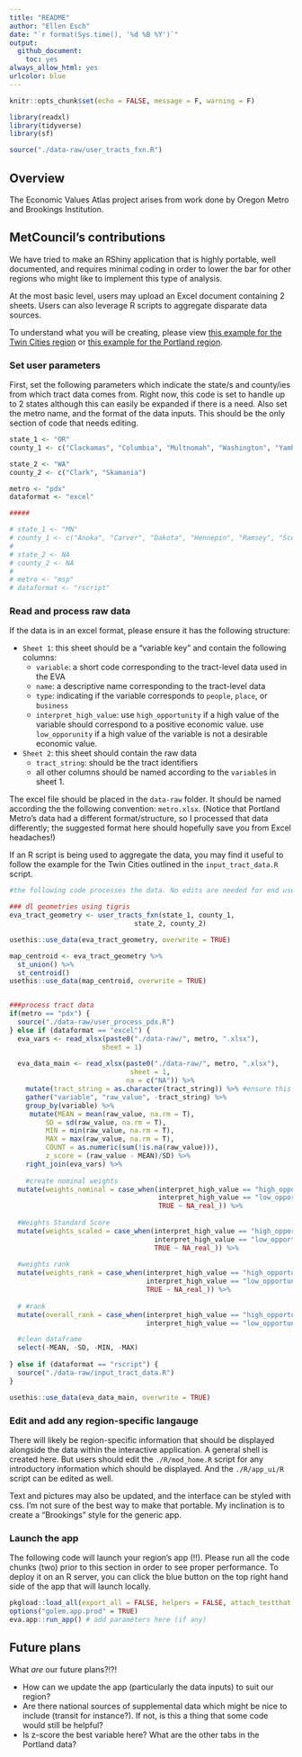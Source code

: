 ```yaml
---
title: "README"
author: "Ellen Esch"
date: "`r format(Sys.time(), '%d %B %Y')`"
output:
  github_document:
    toc: yes
always_allow_html: yes
urlcolor: blue
---
```


```r
knitr::opts_chunk$set(echo = FALSE, message = F, warning = F)

library(readxl)
library(tidyverse)
library(sf)

source("./data-raw/user_tracts_fxn.R")
```

## Overview

The Economic Values Atlas project arises from work done by Oregon Metro and Brookings Institution. 

## MetCouncil's contributions

We have tried to make an RShiny application that is highly portable, well documented, and requires minimal coding in order to lower the bar for other regions who might like to implement this type of analysis. 

At the most basic level, users may upload an Excel document containing 2 sheets. Users can also leverage R scripts to aggregate disparate data sources. 

To understand what you will be creating, please view [this example for the Twin Cities region](https://metrotransitmn.shinyapps.io/eva_app_v1/) or [this example for the Portland region](https://metrotransitmn.shinyapps.io/eva_app_pdx/).

### Set user parameters

First, set the following parameters which indicate the state/s and county/ies from which tract data comes from. Right now, this code is set to handle up to 2 states although this can easily be expanded if there is a need. Also set the metro name, and the format of the data inputs. This should be the only section of code that needs editing. 

```r
state_1 <- "OR"
county_1 <- c("Clackamas", "Columbia", "Multnomah", "Washington", "Yamhill")

state_2 <- "WA"
county_2 <- c("Clark", "Skamania")

metro <- "pdx"
dataformat <- "excel"

#####

# state_1 <- "MN"
# county_1 <- c("Anoka", "Carver", "Dakota", "Hennepin", "Ramsey", "Scott", "Washington")
# 
# state_2 <- NA
# county_2 <- NA
# 
# metro <- "msp"
# dataformat <- "rscript"
```

### Read and process raw data

If the data is in an excel format, please ensure it has the following structure:

- `Sheet 1`: this sheet should be a "variable key" and contain the following columns:
  - `variable`: a short code corresponding to the tract-level data used in the EVA
  - `name`: a descriptive name corresponding to the tract-level data
  - `type`: indicating if the variable corresponds to `people`, `place`, or `business`
  - `interpret_high_value`: use `high_opportunity` if a high value of the variable should correspond to a positive economic value. use `low_opporunity` if a high value of the variable is not a desirable economic value. 
- `Sheet 2`: this sheet should contain the raw data
  - `tract_string`: should be the tract identifiers
  - all other columns should be named according to the `variable`s in sheet 1.
  
The excel file should be placed in the `data-raw` folder. It should be named according the the following convention: `metro.xlsx`. (Notice that Portland Metro's data had a different format/structure, so I processed that data differently; the suggested format here should hopefully save you from Excel headaches!)
  
If an R script is being used to aggregate the data, you may find it useful to follow the example for the Twin Cities outlined in the `input_tract_data.R` script. 

```r
#the following code processes the data. No edits are needed for end users.

### dl geometries using tigris
eva_tract_geometry <- user_tracts_fxn(state_1, county_1,
                               state_2, county_2)  

usethis::use_data(eva_tract_geometry, overwrite = TRUE)

map_centroid <- eva_tract_geometry %>%
  st_union() %>%
  st_centroid()
usethis::use_data(map_centroid, overwrite = TRUE)


###process tract data
if(metro == "pdx") {
  source("./data-raw/user_process_pdx.R")
} else if (dataformat == "excel") {
  eva_vars <- read_xlsx(paste0("./data-raw/", metro, ".xlsx"),
                       sheet = 1)
  
  eva_data_main <- read_xlsx(paste0("./data-raw/", metro, ".xlsx"),
                              sheet = 1,
                             na = c("NA")) %>% 
    mutate(tract_string = as.character(tract_string)) %>% #ensure this reads as a character so that we can join with tract geometries 
    gather("variable", "raw_value", -tract_string) %>%
    group_by(variable) %>%
     mutate(MEAN = mean(raw_value, na.rm = T),
         SD = sd(raw_value, na.rm = T),
         MIN = min(raw_value, na.rm = T),
         MAX = max(raw_value, na.rm = T),
         COUNT = as.numeric(sum(!is.na(raw_value))),
         z_score = (raw_value - MEAN)/SD) %>%
    right_join(eva_vars) %>%
    
    #create nominal weights
  mutate(weights_nominal = case_when(interpret_high_value == "high_opportunity" ~ (raw_value - MIN) / (MAX - MIN) * 10,
                                     interpret_high_value == "low_opportunity" ~ 10 - (raw_value - MIN) / (MAX - MIN) * 10,
                                     TRUE ~ NA_real_)) %>%
  
  #Weights Standard Score
  mutate(weights_scaled = case_when(interpret_high_value == "high_opportunity" ~ pnorm(z_score) * 10,
                                    interpret_high_value == "low_opportunity" ~ (10 - pnorm(z_score) * 10),
                                    TRUE ~ NA_real_)) %>%
  
  #weights rank
  mutate(weights_rank = case_when(interpret_high_value == "high_opportunity" ~ min_rank((weights_nominal)) / COUNT * 10,
                                  interpret_high_value == "low_opportunity" ~ min_rank(desc(weights_nominal)) / COUNT * 10,
                                  TRUE ~ NA_real_)) %>%
  
  # #rank
  mutate(overall_rank = case_when(interpret_high_value == "high_opportunity" ~ min_rank(as.numeric(weights_nominal)),
                                  interpret_high_value == "low_opportunity" ~ min_rank(desc(as.numeric(weights_nominal))))) %>%

  #clean dataframe
  select(-MEAN, -SD, -MIN, -MAX)
  
} else if (dataformat == "rscript") {
  source("./data-raw/input_tract_data.R")
}

usethis::use_data(eva_data_main, overwrite = TRUE)

```


### Edit and add any region-specific langauge

There will likely be region-specific information that should be displayed alongside the data within the interactive application. A general shell is created here. But users should edit the `./R/mod_home.R` script for any introductory information which should be displayed. And the `./R/app_ui/R` script can be edited as well.

Text and pictures may also be updated, and the interface can be styled with css. I'm not sure of the best way to make that portable. My inclination is to create a "Brookings" style for the generic app. 

### Launch the app

The following code will launch your region's app (!!). Please run all the code chunks (two) prior to this section in order to see proper performance. To deploy it on an R server, you can click the blue button on the top right hand side of the app that will launch locally.

```r
pkgload::load_all(export_all = FALSE, helpers = FALSE, attach_testthat = FALSE)
options("golem.app.prod" = TRUE)
eva.app::run_app() # add parameters here (if any)
```

## Future plans

What *are* our future plans?!?! 

- How can we update the app (particularly the data inputs) to suit our region?
- Are there national sources of supplemental data which might be nice to include (transit for instance?). If not, is this a thing that some code would still be helpful?
- Is z-score the best variable here? What are the other tabs in the Portland data?
